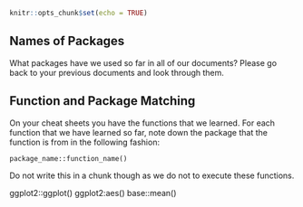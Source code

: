 ```{r setup, include=FALSE}
knitr::opts_chunk$set(echo = TRUE)
```

## Names of Packages

What packages have we used so far in all of our documents? Please go back to your previous documents and look through them. 


## Function and Package Matching

On your cheat sheets you have the functions that we learned. 
For each function that we have learned so far, note down the package that the function is from in the following fashion:

`package_name::function_name()`

Do not write this in a chunk though as we do not to execute these functions.

ggplot2::ggplot() 
ggplot2:aes()
base::mean()

